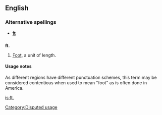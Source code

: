 {{see|ft|Ft|Ft.|FT}}
==English==

===Alternative spellings===
*'''[[ft]]'''

==={{Abbreviation}}===
'''ft.'''
# {{US}} [[foot|Foot]], a unit of length.

====Usage notes====
As different regions have different punctuation schemes, this term may be considered contentious when used to mean "foot" as is often done in America.

[[Category:Disputed usage]]

[[is:ft.]]